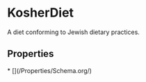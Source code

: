 
# KosherDiet

A diet conforming to Jewish dietary practices.

## Properties

<Grid>
* [](/Properties/Schema.org/)

</Grid>


